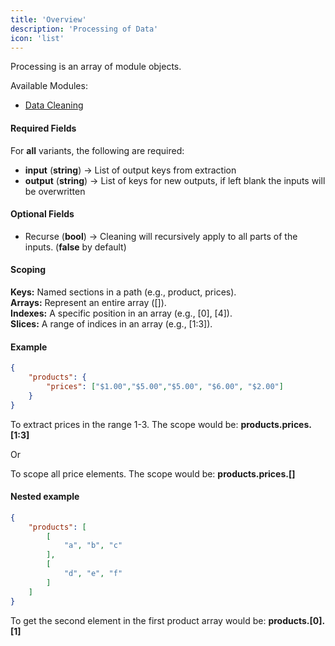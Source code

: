 ```yaml
---
title: 'Overview'
description: 'Processing of Data'
icon: 'list'
---
```

Processing is an array of module objects.

Available Modules:
- [Data Cleaning](pipeline/processing/data_cleaning)



#### Required Fields
For **all** variants, the following are required: 
- **input** (**string**) -> List of output keys from extraction
- **output** (**string**) -> List of keys for new outputs, if left blank the inputs will be overwritten

#### Optional Fields
- Recurse (**bool**) -> Cleaning will recursively apply to all parts of the inputs. (**false** by default)

#### Scoping
**Keys:** Named sections in a path (e.g., product, prices).\
**Arrays:** Represent an entire array ([]).\
**Indexes:** A specific position in an array (e.g., [0], [4]).\
**Slices:** A range of indices in an array (e.g., [1:3]).

#### Example
```json
{
    "products": {
        "prices": ["$1.00","$5.00","$5.00", "$6.00", "$2.00"]
    }
}
```

To extract prices in the range 1-3. The scope would be: **products.prices.[1:3]**

Or

To scope all price elements. The scope would be: **products.prices.[]**

#### Nested example
```json
{
    "products": [
        [
            "a", "b", "c"
        ],
        [
            "d", "e", "f"
        ]
    ]
}
```
To get the second element in the first product array would be: **products.[0].[1]**
